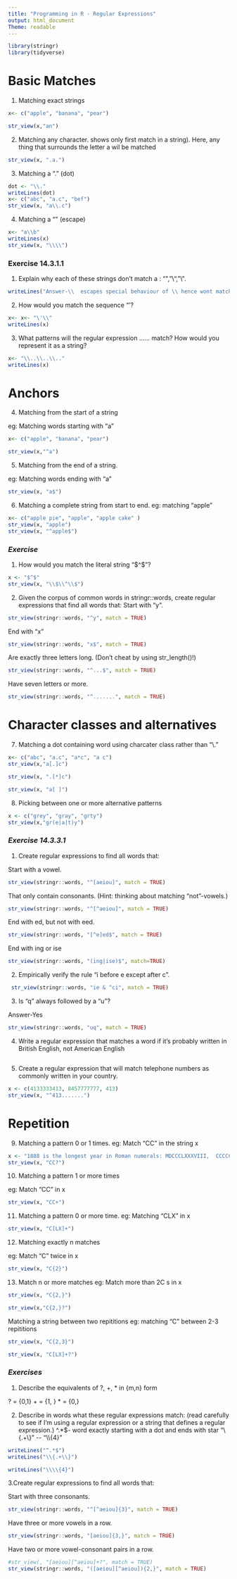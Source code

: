 ```yaml
---
title: "Programming in R - Regular Expressions"
output: html_document
Theme: readable
---
```


```r
library(stringr)
library(tidyverse)
```


# Basic Matches

1. Matching exact strings
```r
x<- c("apple", "banana", "pear")

str_view(x,"an")


```
2. Matching any character.
shows only first match in a string). Here, any thing that surrounds the letter a wil be matched 
```r
str_view(x, ".a.")
```
3. Matching a "." (dot) 

```r
dot <- "\\."
writeLines(dot)
x<- c("abc", "a.c", "bef")
str_view(x, "a\\.c")
```
4. Matching a "\" (escape)

```r
x<- "a\\b"
writeLines(x)
str_view(x, "\\\\")
```

### **Exercise 14.3.1.1**

1. Explain why each of these strings don’t match a \: "\", "\\", "\\\".

```r

writeLines("Answer-\\  escapes special behaviour of \\ hence wont match \\. \\\\  escapes special behaviour and escapes symbol. \\\\\\ is three slashes and wont match \\")
```

2. How would you match the sequence "'\?

```r
x<- x<- "\'\\"
writeLines(x)
```

3. What patterns will the regular expression \..\..\.. match? How would you represent it as a string?

```r
x<- "\\..\\..\\.."
writeLines(x)
```

# Anchors

4. Matching from the start of a string

eg: Matching words starting with "a"

```r
x<- c("apple", "banana", "pear")

str_view(x,"^a")
```
5. Matching from the end of a string. 

eg: Matching words ending with "a"

```r
str_view(x, "a$")
```
6. Matching a complete string from start to end.
eg: matching "apple"

```r
x<- c("apple pie", "apple", "apple cake" )
str_view(x, "apple")
str_view(x, "^apple$")
```
### ***Exercise***

1. How would you match the literal string "$^$"?
```r
x <- "$^$"
str_view(x, "\\$\\^\\$")
```
2. Given the corpus of common words in stringr::words, create regular expressions that find all words that:
Start with “y”.



```r
str_view(stringr::words, "^y", match = TRUE)
```

End with “x”


```r
str_view(stringr::words, "x$", match = TRUE)
```


Are exactly three letters long. (Don’t cheat by using str_length()!)

```r
str_view(stringr::words, "^...$", match = TRUE)
```


Have seven letters or more.

```r
str_view(stringr::words, "^.......", match = TRUE)
```

# Character classes and alternatives

7. Matching a dot containing word using charcater class rather than "\\."

```r
x<- c("abc", "a.c", "a*c", "a c")
str_view(x,"a[.]c")
```


```r
str_view(x, ".[*]c")
```

```r
str_view(x, "a[ ]")
```

8. Picking between one or more alternative patterns

```r
x <- c("grey", "gray", "grty")
str_view(x,"gr(e|a|t)y")
```

### ***Exercise 14.3.3.1***

1. Create regular expressions to find all words that:

Start with a vowel.
```r
str_view(stringr::words, "^[aeiou]", match = TRUE)
```
That only contain consonants. (Hint: thinking about matching “not”-vowels.)

```r
str_view(stringr::words, "^[^aeiou]", match = TRUE)
```

End with ed, but not with eed.

```r
str_view(stringr::words, "[^e]ed$", match = TRUE)
```
End with ing or ise

```r
str_view(stringr::words, "(ing|ise)$", match=TRUE)
```
2. Empirically verify the rule “i before e except after c”.
```r
 str_view(stringr::words, "ie & ^ci", match = TRUE)
```

3. Is “q” always followed by a “u”?

Answer-Yes
```r
str_view(stringr::words, "uq", match = TRUE)
```

4. Write a regular expression that matches a word if it’s probably written in British English, not American English

```r

```


5. Create a regular expression that will match telephone numbers as commonly written in your country.

```r
x <- c(4133333413, 8457777777, 413) 
str_view(x, "^413.......")
```
# Repetition

9. Matching a pattern 0 or 1 times.
eg: Match "CC" in the string x

```r
x <- "1888 is the longest year in Roman numerals: MDCCCLXXXVIII,  CCCCCLLLLXXXX, ccCCCLX"
str_view(x, "CC?")

```

10. Matching a pattern 1 or more times

eg: Match "CC" in x

```r
str_view(x, "CC+")
```

11. Matching a pattern 0 or more time.
eg: Matching "CLX" in x

```r
str_view(x, "C[LX]+")
```

12. Matching exactly n matches

eg: Match "C" twice in x

```r
str_view(x, "C{2}")
```

13. Match n or more matches
eg: Match more than 2C s in x

```r
str_view(x, "C{2,}")
```


```r
str_view(x,"C{2,}?")
```
Matching a string between two repititions 
eg: matching "C" between 2-3 repititions

```r
str_view(x, "C{2,3}")
```


```r
str_view(x, "C[LX]+?")
```


### ***Exercises***

1. Describe the equivalents of ?, +, * in {m,n} form

? = {0,1}
+ = {1, }
* = {0,}


2. Describe in words what these regular expressions match: (read carefully to see if I’m using a regular expression or a string that defines a regular expression.)
^.*$- word exactly starting with a dot and ends with star
"\\{.+\\}"
\d{4}-\d{2}-\d{2}
"\\\\{4}"

```r
writeLines("^.*$")
writeLines("\\{.+\\}")

writeLines("\\\\{4}")
```

3.Create regular expressions to find all words that:

Start with three consonants.

```r
str_view(stringr::words, "^[^aeiou]{3}", match = TRUE)
```

Have three or more vowels in a row.

```r
str_view(stringr::words, "[aeiou]{3,}", match = TRUE)
```
Have two or more vowel-consonant pairs in a row.

```r
#str_view(, "[aeiou][^aeiou]+?", match = TRUE)
str_view(stringr::words, "([aeiou][^aeiou]){2,}", match = TRUE)
```

